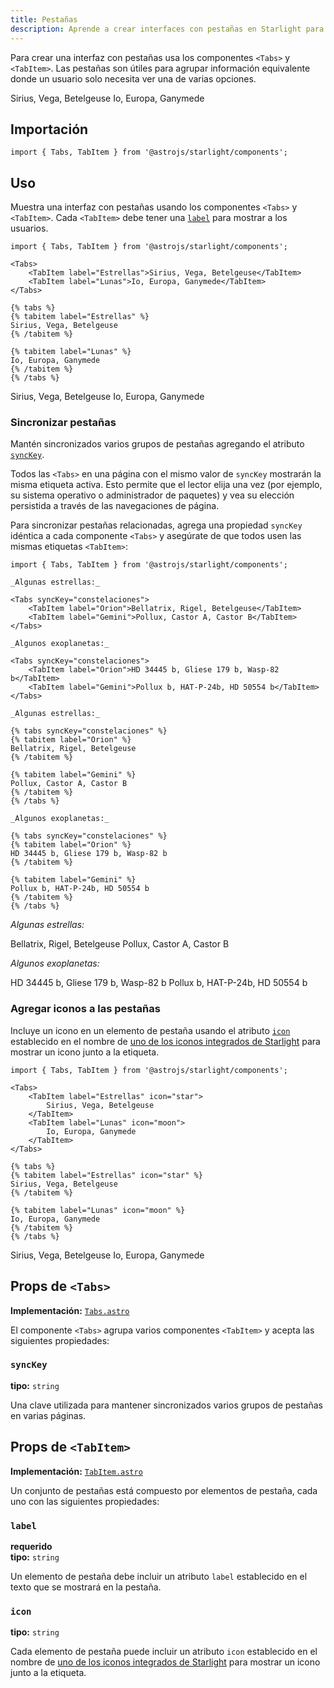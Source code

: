 ```yaml
---
title: Pestañas
description: Aprende a crear interfaces con pestañas en Starlight para agrupar información equivalente.
---
```



Para crear una interfaz con pestañas usa los componentes `<Tabs>` y `<TabItem>`.
Las pestañas son útiles para agrupar información equivalente donde un usuario solo necesita ver una de varias opciones.


<Preview>

<Tabs slot="preview">
	<TabItem label="Estrellas">Sirius, Vega, Betelgeuse</TabItem>
	<TabItem label="Lunas">Io, Europa, Ganymede</TabItem>
</Tabs>

</Preview>

## Importación

```tsx
import { Tabs, TabItem } from '@astrojs/starlight/components';
```

## Uso

Muestra una interfaz con pestañas usando los componentes `<Tabs>` y `<TabItem>`.
Cada `<TabItem>` debe tener una [`label`](#label) para mostrar a los usuarios.

<Preview>

```mdx
import { Tabs, TabItem } from '@astrojs/starlight/components';

<Tabs>
	<TabItem label="Estrellas">Sirius, Vega, Betelgeuse</TabItem>
	<TabItem label="Lunas">Io, Europa, Ganymede</TabItem>
</Tabs>
```

<Fragment slot="markdoc">

```markdoc
{% tabs %}
{% tabitem label="Estrellas" %}
Sirius, Vega, Betelgeuse
{% /tabitem %}

{% tabitem label="Lunas" %}
Io, Europa, Ganymede
{% /tabitem %}
{% /tabs %}
```

</Fragment>

<Tabs slot="preview">
	<TabItem label="Estrellas">Sirius, Vega, Betelgeuse</TabItem>
	<TabItem label="Lunas">Io, Europa, Ganymede</TabItem>
</Tabs>

</Preview>

### Sincronizar pestañas

Mantén sincronizados varios grupos de pestañas agregando el atributo [`syncKey`](#synckey).

Todos las `<Tabs>` en una página con el mismo valor de `syncKey` mostrarán la misma etiqueta activa.
Esto permite que el lector elija una vez (por ejemplo, su sistema operativo o administrador de paquetes) y vea su elección persistida a través de las navegaciones de página.

Para sincronizar pestañas relacionadas, agrega una propiedad `syncKey` idéntica a cada componente `<Tabs>` y asegúrate de que todos usen las mismas etiquetas `<TabItem>`:

<Preview>

```mdx 'syncKey="constelaciones"'
import { Tabs, TabItem } from '@astrojs/starlight/components';

_Algunas estrellas:_

<Tabs syncKey="constelaciones">
	<TabItem label="Orion">Bellatrix, Rigel, Betelgeuse</TabItem>
	<TabItem label="Gemini">Pollux, Castor A, Castor B</TabItem>
</Tabs>

_Algunos exoplanetas:_

<Tabs syncKey="constelaciones">
	<TabItem label="Orion">HD 34445 b, Gliese 179 b, Wasp-82 b</TabItem>
	<TabItem label="Gemini">Pollux b, HAT-P-24b, HD 50554 b</TabItem>
</Tabs>
```

<Fragment slot="markdoc">

```markdoc 'syncKey="constelaciones"'
_Algunas estrellas:_

{% tabs syncKey="constelaciones" %}
{% tabitem label="Orion" %}
Bellatrix, Rigel, Betelgeuse
{% /tabitem %}

{% tabitem label="Gemini" %}
Pollux, Castor A, Castor B
{% /tabitem %}
{% /tabs %}

_Algunos exoplanetas:_

{% tabs syncKey="constelaciones" %}
{% tabitem label="Orion" %}
HD 34445 b, Gliese 179 b, Wasp-82 b
{% /tabitem %}

{% tabitem label="Gemini" %}
Pollux b, HAT-P-24b, HD 50554 b
{% /tabitem %}
{% /tabs %}
```

</Fragment>

<Fragment slot="preview">

_Algunas estrellas:_

<Tabs syncKey="constelaciones">
	<TabItem label="Orion">Bellatrix, Rigel, Betelgeuse</TabItem>
	<TabItem label="Gemini">Pollux, Castor A, Castor B</TabItem>
</Tabs>

_Algunos exoplanetas:_

<Tabs syncKey="constelaciones">
	<TabItem label="Orion">HD 34445 b, Gliese 179 b, Wasp-82 b</TabItem>
	<TabItem label="Gemini">Pollux b, HAT-P-24b, HD 50554 b</TabItem>
</Tabs>

</Fragment>

</Preview>

### Agregar iconos a las pestañas

Incluye un icono en un elemento de pestaña usando el atributo [`icon`](#icon) establecido en el nombre de [uno de los iconos integrados de Starlight](/es/reference/icons/#todos-los-iconos) para mostrar un icono junto a la etiqueta.

<Preview>

```mdx /icon="\w+"/
import { Tabs, TabItem } from '@astrojs/starlight/components';

<Tabs>
	<TabItem label="Estrellas" icon="star">
		Sirius, Vega, Betelgeuse
	</TabItem>
	<TabItem label="Lunas" icon="moon">
		Io, Europa, Ganymede
	</TabItem>
</Tabs>
```

<Fragment slot="markdoc">

```markdoc /icon="\w+"/
{% tabs %}
{% tabitem label="Estrellas" icon="star" %}
Sirius, Vega, Betelgeuse
{% /tabitem %}

{% tabitem label="Lunas" icon="moon" %}
Io, Europa, Ganymede
{% /tabitem %}
{% /tabs %}
```

</Fragment>

<Tabs slot="preview">
	<TabItem label="Estrellas" icon="star">
		Sirius, Vega, Betelgeuse
	</TabItem>
	<TabItem label="Lunas" icon="moon">
		Io, Europa, Ganymede
	</TabItem>
</Tabs>

</Preview>

## Props de `<Tabs>`

**Implementación:** [`Tabs.astro`](https://github.com/withastro/starlight/blob/main/packages/starlight/user-components/Tabs.astro)

El componente `<Tabs>` agrupa varios componentes `<TabItem>` y acepta las siguientes propiedades:

### `syncKey`

**tipo:** `string`

Una clave utilizada para mantener sincronizados varios grupos de pestañas en varias páginas.

## Props de `<TabItem>`

**Implementación:** [`TabItem.astro`](https://github.com/withastro/starlight/blob/main/packages/starlight/user-components/TabItem.astro)

Un conjunto de pestañas está compuesto por elementos de pestaña, cada uno con las siguientes propiedades:

### `label`

**requerido**  
**tipo:** `string`

Un elemento de pestaña debe incluir un atributo `label` establecido en el texto que se mostrará en la pestaña.

### `icon`

**tipo:** `string`

Cada elemento de pestaña puede incluir un atributo `icon` establecido en el nombre de [uno de los iconos integrados de Starlight](/es/reference/icons/#todos-los-iconos) para mostrar un icono junto a la etiqueta.
